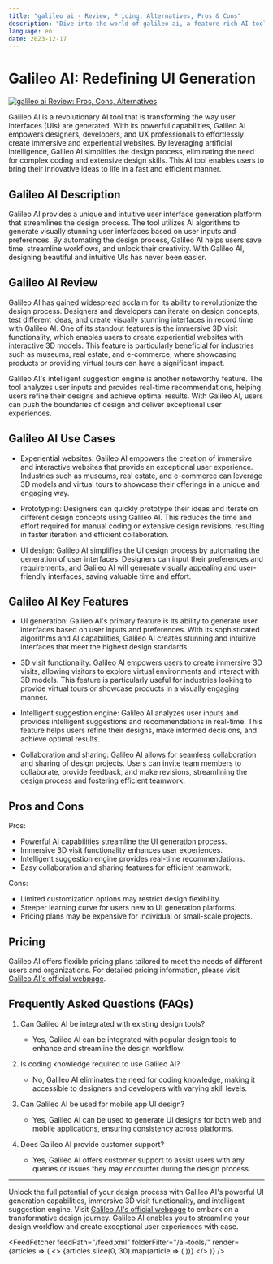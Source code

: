 ```yaml
---
title: "galileo ai - Review, Pricing, Alternatives, Pros & Cons"
description: "Dive into the world of galileo ai, a feature-rich AI tool. Learn about its features, pricing, and how it's making an impact. Don't miss out!"
language: en
date: 2023-12-17
---
```

        
# Galileo AI: Redefining UI Generation


<BlogHeader />


[![galileo ai Review: Pros, Cons, Alternatives](/ai-tools/galileo-ai.png)](https://www.usegalileo.ai/)



Galileo AI is a revolutionary AI tool that is transforming the way user interfaces (UIs) are generated. With its powerful capabilities, Galileo AI empowers designers, developers, and UX professionals to effortlessly create immersive and experiential websites. By leveraging artificial intelligence, Galileo AI simplifies the design process, eliminating the need for complex coding and extensive design skills. This AI tool enables users to bring their innovative ideas to life in a fast and efficient manner.

## Galileo AI Description

Galileo AI provides a unique and intuitive user interface generation platform that streamlines the design process. The tool utilizes AI algorithms to generate visually stunning user interfaces based on user inputs and preferences. By automating the design process, Galileo AI helps users save time, streamline workflows, and unlock their creativity. With Galileo AI, designing beautiful and intuitive UIs has never been easier.

## Galileo AI Review

Galileo AI has gained widespread acclaim for its ability to revolutionize the design process. Designers and developers can iterate on design concepts, test different ideas, and create visually stunning interfaces in record time with Galileo AI. One of its standout features is the immersive 3D visit functionality, which enables users to create experiential websites with interactive 3D models. This feature is particularly beneficial for industries such as museums, real estate, and e-commerce, where showcasing products or providing virtual tours can have a significant impact.

Galileo AI's intelligent suggestion engine is another noteworthy feature. The tool analyzes user inputs and provides real-time recommendations, helping users refine their designs and achieve optimal results. With Galileo AI, users can push the boundaries of design and deliver exceptional user experiences.

## Galileo AI Use Cases

- Experiential websites: Galileo AI empowers the creation of immersive and interactive websites that provide an exceptional user experience. Industries such as museums, real estate, and e-commerce can leverage 3D models and virtual tours to showcase their offerings in a unique and engaging way.

- Prototyping: Designers can quickly prototype their ideas and iterate on different design concepts using Galileo AI. This reduces the time and effort required for manual coding or extensive design revisions, resulting in faster iteration and efficient collaboration.

- UI design: Galileo AI simplifies the UI design process by automating the generation of user interfaces. Designers can input their preferences and requirements, and Galileo AI will generate visually appealing and user-friendly interfaces, saving valuable time and effort.

## Galileo AI Key Features

- UI generation: Galileo AI's primary feature is its ability to generate user interfaces based on user inputs and preferences. With its sophisticated algorithms and AI capabilities, Galileo AI creates stunning and intuitive interfaces that meet the highest design standards.

- 3D visit functionality: Galileo AI empowers users to create immersive 3D visits, allowing visitors to explore virtual environments and interact with 3D models. This feature is particularly useful for industries looking to provide virtual tours or showcase products in a visually engaging manner.

- Intelligent suggestion engine: Galileo AI analyzes user inputs and provides intelligent suggestions and recommendations in real-time. This feature helps users refine their designs, make informed decisions, and achieve optimal results.

- Collaboration and sharing: Galileo AI allows for seamless collaboration and sharing of design projects. Users can invite team members to collaborate, provide feedback, and make revisions, streamlining the design process and fostering efficient teamwork.

## Pros and Cons

Pros:
- Powerful AI capabilities streamline the UI generation process.
- Immersive 3D visit functionality enhances user experiences.
- Intelligent suggestion engine provides real-time recommendations.
- Easy collaboration and sharing features for efficient teamwork.

Cons:
- Limited customization options may restrict design flexibility.
- Steeper learning curve for users new to UI generation platforms.
- Pricing plans may be expensive for individual or small-scale projects.

## Pricing

Galileo AI offers flexible pricing plans tailored to meet the needs of different users and organizations. For detailed pricing information, please visit [Galileo AI's official webpage](https://www.usegalileo.ai/).

## Frequently Asked Questions (FAQs)

1. Can Galileo AI be integrated with existing design tools?
   - Yes, Galileo AI can be integrated with popular design tools to enhance and streamline the design workflow.

2. Is coding knowledge required to use Galileo AI?
   - No, Galileo AI eliminates the need for coding knowledge, making it accessible to designers and developers with varying skill levels.

3. Can Galileo AI be used for mobile app UI design?
   - Yes, Galileo AI can be used to generate UI designs for both web and mobile applications, ensuring consistency across platforms.

4. Does Galileo AI provide customer support?
   - Yes, Galileo AI offers customer support to assist users with any queries or issues they may encounter during the design process.

---

Unlock the full potential of your design process with Galileo AI's powerful UI generation capabilities, immersive 3D visit functionality, and intelligent suggestion engine. Visit [Galileo AI's official webpage](https://www.usegalileo.ai/) to embark on a transformative design journey. Galileo AI enables you to streamline your design workflow and create exceptional user experiences with ease.


<AdComponent />


<FeedFetcher feedPath="/feed.xml" folderFilter="/ai-tools/" render={articles => (
    <>
        <Cards>
            {articles.slice(0, 30).map(article => (
                <Card key={article.link} title={article.title} href={article.link} />
            ))}
        </Cards>
    </>
)} />

